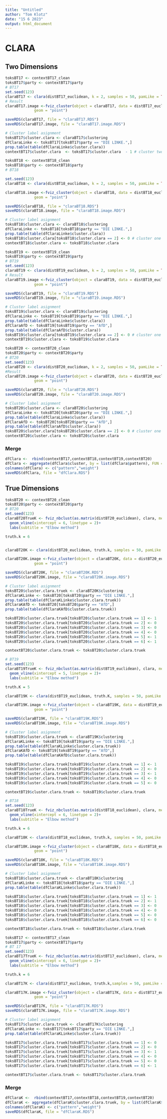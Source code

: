 ```yaml
---
title: "Untitled"
author: "Tom Klotz"
date: "15 6 2023"
output: html_document
---
```



#############################################################
# CLARA
#############################################################

##############################
## Two Dimensions
##############################




```r
toksBT17 <- contextBT17_clean
toksBT17$party <- contextBT17$party
# BT17
set.seed(123)
claraBT17 <- clara(distBT17_euclidean, k = 2, samples = 50, pamLike = TRUE)
# Result
claraBT17.image <-fviz_cluster(object = claraBT17, data = distBT17_euclidean, ellipse.type = "norm",
             geom = "point")

saveRDS(claraBT17, file = "claraBT17.RDS")
saveRDS(claraBT17.image, file = "claraBT17.image.RDS")

# Cluster label asignment
toksBT17$cluster.clara <- claraBT17$clustering
dfClaraLinke <- toksBT17[toksBT17$party == "DIE LINKE.",] 
prop.table(table(dfClaraLinke$cluster.clara))
contextBT17$cluster.clara  <- toksBT17$cluster.clara  - 1 # cluster two is populism
```


```r
toksBT18 <- contextBT18_clean
toksBT18$party <- contextBT18$party
# BT18

set.seed(123)
claraBT18 <- clara(distBT18_euclidean, k = 2, samples = 50, pamLike = TRUE)

claraBT18.image <-fviz_cluster(object = claraBT18, data = distBT18_euclidean, ellipse.type = "norm",
             geom = "point")

saveRDS(claraBT18, file = "claraBT18.RDS")
saveRDS(claraBT18.image, file = "claraBT18.image.RDS")

# Cluster label asignment
toksBT18$cluster.clara <- claraBT18$clustering
dfClaraLinke <- toksBT18[toksBT18$party == "DIE LINKE.",] 
prop.table(table(dfClaraLinke$cluster.clara)) 
toksBT18$cluster.clara[toksBT18$cluster.clara == 2] <- 0 # cluster one is populism
contextBT18$cluster.clara <- toksBT18$cluster.clara
```


```r
toksBT19 <- contextBT19_clean
toksBT19$party <- contextBT19$party
# BT19
set.seed(123)
claraBT19 <- clara(distBT19_euclidean, k = 2, samples = 50, pamLike = TRUE)
# Result
claraBT19.image <-fviz_cluster(object = claraBT19, data = distBT19_euclidean, ellipse.type = "norm",
             geom = "point")

saveRDS(claraBT19, file = "claraBT19.RDS")
saveRDS(claraBT19.image, file = "claraBT19.image.RDS")

# Cluster label asignment
toksBT19$cluster.clara <- claraBT19$clustering
dfClaraLinke <- toksBT19[toksBT19$party == "DIE LINKE.",] 
prop.table(table(dfClaraLinke$cluster.clara))
dfClaraAfD <- toksBT19[toksBT19$party == "AfD",] 
prop.table(table(dfClaraAfD$cluster.clara))
toksBT19$cluster.clara[toksBT19$cluster.clara == 2] <- 0 # cluster one is populism
contextBT19$cluster.clara <- toksBT19$cluster.clara
```


```r
toksBT20 <- contextBT20_clean
toksBT20$party <- contextBT20$party
# BT20
set.seed(123)
claraBT20 <- clara(distBT20_euclidean, k = 2, samples = 50, pamLike = TRUE)
#Result
claraBT20.image <-fviz_cluster(object = claraBT20, data = distBT20_euclidean, ellipse.type = "norm",
             geom = "point")

saveRDS(claraBT20, file = "claraBT20.RDS")
saveRDS(claraBT20.image, file = "claraBT20.image.RDS")

# Cluster label asignment
toksBT20$cluster.clara <- claraBT20$clustering
dfClaraLinke <- toksBT20[toksBT20$party == "DIE LINKE.",] 
prop.table(table(dfClaraLinke$cluster.clara))
dfClaraAfD <- toksBT20[toksBT20$party == "AfD",] 
prop.table(table(dfClaraAfD$cluster.clara)) 
toksBT20$cluster.clara[toksBT20$cluster.clara == 2] <- 0 # cluster one is populism
contextBT20$cluster.clara <- toksBT20$cluster.clara
```

### Merge

```r

dfClara <-  rbind(contextBT17,contextBT18,contextBT19,contextBT20)
dfClara <- aggregate(dfClara$cluster, by = list(dfClara$pattern), FUN = "mean")
colnames(dfClara) <- c("pattern","weight")
saveRDS(dfClara, file = "dfClara.RDS")

```





##############################
## True Dimensions
##############################


```r
toksBT20 <- contextBT20_clean
toksBT20$party <- contextBT20$party
# BT20
set.seed(123)
claraBT20TrueK <- fviz_nbclust(as.matrix(distBT20_euclidean), clara, method = "wss") +    
  geom_vline(xintercept = 6, linetype = 2)+
  labs(subtitle = "Elbow method")

truth.k = 6


claraBT20K <- clara(distBT20_euclidean, truth.k, samples = 50, pamLike = TRUE)

claraBT20K.image <-fviz_cluster(object = claraBT20K, data = distBT20_euclidean,ellipse.type = "norm",
             geom = "point")

saveRDS(claraBT20K, file = "claraBT20K.RDS")
saveRDS(claraBT20K.image, file = "claraBT20K.image.RDS")

# Cluster label asignment
toksBT20$cluster.clara.truek <- claraBT20K$clustering
dfClaraKLinke <- toksBT20[toksBT20$party == "DIE LINKE.",] 
prop.table(table(dfClaraKLinke$cluster.clara.truek))
dfClaraKAfD <- toksBT20[toksBT20$party == "AfD",] 
prop.table(table(dfClaraKAfD$cluster.clara.truek)) 

toksBT20$cluster.clara.truek[toksBT20$cluster.clara.truek == 1] <- 1
toksBT20$cluster.clara.truek[toksBT20$cluster.clara.truek == 2] <- 0
toksBT20$cluster.clara.truek[toksBT20$cluster.clara.truek == 3] <- 0
toksBT20$cluster.clara.truek[toksBT20$cluster.clara.truek == 4] <- 0
toksBT20$cluster.clara.truek[toksBT20$cluster.clara.truek == 5] <- 1
toksBT20$cluster.clara.truek[toksBT20$cluster.clara.truek == 6] <- 1

contextBT20$cluster.clara.truek <- toksBT20$cluster.clara.truek
```

```r
# BT19
set.seed(123)
claraBT19TrueK <- fviz_nbclust(as.matrix(distBT19_euclidean), clara, method = "wss") +    
  geom_vline(xintercept = 5, linetype = 2)+
  labs(subtitle = "Elbow method")

truth.K = 5 

claraBT19K <- clara(distBT19_euclidean, truth.K, samples = 50, pamLike = TRUE)

claraBT19K.image <-fviz_cluster(object = claraBT19K, data = distBT19_euclidean,ellipse.type = "norm",
             geom = "point")

saveRDS(claraBT19K, file = "claraBT19K.RDS")
saveRDS(claraBT19K.image, file = "claraBT19K.image.RDS")

# Cluster label asignment
toksBT19$cluster.clara.truek <- claraBT19K$clustering
dfClaraKLinke <- toksBT19[toksBT19$party == "DIE LINKE.",] 
prop.table(table(dfClaraKLinke$cluster.clara.truek))
dfClaraKAfD <- toksBT19[toksBT19$party == "AfD",] 
prop.table(table(dfClaraKAfD$cluster.clara.truek))

toksBT19$cluster.clara.truek[toksBT19$cluster.clara.truek == 1] <- 1
toksBT19$cluster.clara.truek[toksBT19$cluster.clara.truek == 2] <- 0
toksBT19$cluster.clara.truek[toksBT19$cluster.clara.truek == 3] <- 1
toksBT19$cluster.clara.truek[toksBT19$cluster.clara.truek == 4] <- 0
toksBT19$cluster.clara.truek[toksBT19$cluster.clara.truek == 5] <- 0

contextBT19$cluster.clara.truek <- toksBT19$cluster.clara.truek

```

```r
# BT18
set.seed(123)
claraBT18TrueK <- fviz_nbclust(as.matrix(distBT18_euclidean), clara, method = "wss") +    
  geom_vline(xintercept = 6, linetype = 2)+
  labs(subtitle = "Elbow method")

truth.k = 6 

claraBT18K <- clara(distBT18_euclidean, truth.k, samples = 50, pamLike = TRUE)

claraBT18K.image <-fviz_cluster(object = claraBT18K, data = distBT18_euclidean,ellipse.type = "norm",
             geom = "point")

saveRDS(claraBT18K, file = "claraBT18K.RDS")
saveRDS(claraBT18K.image, file = "claraBT18K.image.RDS")

# Cluster label asignment
toksBT18$cluster.clara.truek <- claraBT18K$clustering
dfClaraKLinke <- toksBT18[toksBT18$party == "DIE LINKE.",] 
prop.table(table(dfClaraKLinke$cluster.clara.truek))

toksBT18$cluster.clara.truek[toksBT18$cluster.clara.truek == 1] <- 1
toksBT18$cluster.clara.truek[toksBT18$cluster.clara.truek == 2] <- 1
toksBT18$cluster.clara.truek[toksBT18$cluster.clara.truek == 3] <- 0
toksBT18$cluster.clara.truek[toksBT18$cluster.clara.truek == 4] <- 0
toksBT18$cluster.clara.truek[toksBT18$cluster.clara.truek == 5] <- 0
toksBT18$cluster.clara.truek[toksBT18$cluster.clara.truek == 6] <- 0

contextBT18$cluster.clara.truek <- toksBT18$cluster.clara.truek
```

```r
toksBT17 <- contextBT17_clean
toksBT17$party <- contextBT17$party
# BT 17
set.seed(123)
claraBT17TrueK <- fviz_nbclust(as.matrix(distBT17_euclidean), clara, method = "wss") +    
  geom_vline(xintercept = 6, linetype = 2)+
  labs(subtitle = "Elbow method")

truth.k = 6 

claraBT17K <- clara(distBT17_euclidean, truth.k,samples = 50, pamLike = TRUE)

claraBT17K.image <-fviz_cluster(object = claraBT17K, data = distBT17_euclidean,ellipse.type = "norm",
             geom = "point")

saveRDS(claraBT17K, file = "claraBT17K.RDS")
saveRDS(claraBT17K.image, file = "claraBT17K.image.RDS")

# Cluster label asignment
toksBT17$cluster.clara.truek <- claraBT17K$clustering
dfClaraKLinke <- toksBT17[toksBT17$party == "DIE LINKE.",] 
prop.table(table(dfClaraKLinke$cluster.clara.truek))

toksBT17$cluster.clara.truek[toksBT17$cluster.clara.truek == 1] <- 0
toksBT17$cluster.clara.truek[toksBT17$cluster.clara.truek == 2] <- 0
toksBT17$cluster.clara.truek[toksBT17$cluster.clara.truek == 3] <- 1
toksBT17$cluster.clara.truek[toksBT17$cluster.clara.truek == 4] <- 0
toksBT17$cluster.clara.truek[toksBT17$cluster.clara.truek == 5] <- 0
toksBT17$cluster.clara.truek[toksBT17$cluster.clara.truek == 6] <- 1

contextBT17$cluster.clara.truek <- toksBT17$cluster.clara.truek

```

### Merge

```r
dfClaraK <-  rbind(contextBT17,contextBT18,contextBT19,contextBT20)
dfClaraK <- aggregate(dfClaraK$cluster.clara.truek, by = list(dfClaraK$pattern), FUN = "mean")
colnames(dfClaraK) <- c("pattern","weight")
saveRDS(dfClaraK, file = "dfClaraK.RDS")


```

